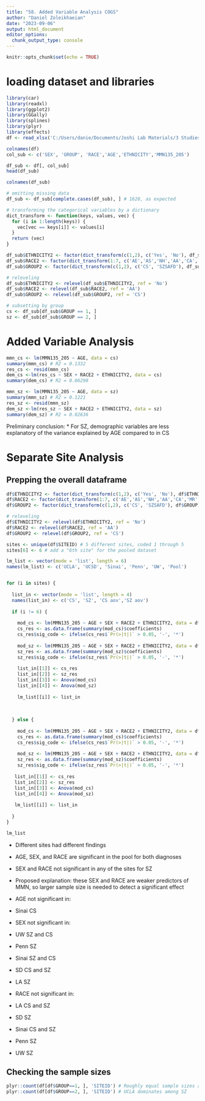 ```yaml
---
title: "58. Added Variable Analysis COGS"
author: "Daniel Zoleikhaeian"
date: "2023-09-06"
output: html_document
editor_options: 
  chunk_output_type: console
---
```


```r
knitr::opts_chunk$set(echo = TRUE)
```

# loading dataset and libraries
```r
library(car)
library(readxl)
library(ggplot2)
library(GGally)
library(splines)
library(plyr)
library(effects)
df <- read_xlsx('C:/Users/danie/Documents/Joshi Lab Materials/3 Studies Dataset/Dataset Merge/COGS_data.xlsx')

colnames(df)
col_sub <- c('SEX', 'GROUP', 'RACE','AGE','ETHNICITY','MMN135_205')

df_sub <- df[, col_sub]
head(df_sub)

colnames(df_sub)

# omitting missing data
df_sub <- df_sub[complete.cases(df_sub), ] # 1628, as expected

# transforming the categorical variables by a dictionary
dict_transform <- function(keys, values, vec) {
  for (i in 1:length(keys)) {
    vec[vec == keys[i]] <- values[i]
  }
  return (vec)
}

df_sub$ETHNICITY2 <- factor(dict_transform(c(1,2), c('Yes', 'No'), df_sub$ETHNICITY) )
df_sub$RACE2 <- factor(dict_transform(1:7, c('AE','AS','NH','AA','CA','MR','UNK'), df_sub$RACE))
df_sub$GROUP2 <- factor(dict_transform(c(1,2), c('CS', 'SZSAFD'), df_sub$GROUP))

# releveling
df_sub$ETHNICITY2 <- relevel(df_sub$ETHNICITY2, ref = 'No')
df_sub$RACE2 <- relevel(df_sub$RACE2, ref = 'AA')
df_sub$GROUP2 <- relevel(df_sub$GROUP2, ref = 'CS')

# subsetting by group
cs <- df_sub[df_sub$GROUP == 1, ]
sz <- df_sub[df_sub$GROUP == 2, ]
```

# Added Variable Analysis
```r
mmn_cs <- lm(MMN135_205 ~ AGE, data = cs)
summary(mmn_cs) # R2 = 0.1332
res_cs <- resid(mmn_cs)
dem_cs <-lm(res_cs ~ SEX + RACE2 + ETHNICITY2, data = cs)
summary(dem_cs) # R2 = 0.06298

mmn_sz <- lm(MMN135_205 ~ AGE, data = sz)
summary(mmn_sz) # R2 = 0.1221
res_sz <- resid(mmn_sz)
dem_sz <-lm(res_sz ~ SEX + RACE2 + ETHNICITY2, data = sz)
summary(dem_sz) # R2 = 0.02636
```

Preliminary conclusion:
* For SZ, demographic variables are less explanatory of the variance explained by AGE compared to in CS

# Separate Site Analysis

## Prepping the overall dataframe
```r
df$ETHNICITY2 <- factor(dict_transform(c(1,2), c('Yes', 'No'), df$ETHNICITY) )
df$RACE2 <- factor(dict_transform(1:7, c('AE','AS','NH','AA','CA','MR','UNK'), df$RACE))
df$GROUP2 <- factor(dict_transform(c(1,2), c('CS', 'SZSAFD'), df$GROUP))

# releveling
df$ETHNICITY2 <- relevel(df$ETHNICITY2, ref = 'No')
df$RACE2 <- relevel(df$RACE2, ref = 'AA')
df$GROUP2 <- relevel(df$GROUP2, ref = 'CS')
```


```r
sites <- unique(df$SITEID) # 5 different sites, coded 1 through 5
sites[6] <- 6 # add a "6th site" for the pooled dataset

lm_list <- vector(mode = 'list', length = 6)
names(lm_list) <- c('UCLA', 'UCSD', 'Sinai', 'Penn', 'UW', 'Pool')


for (i in sites) {
  
  list_in <- vector(mode = 'list', length = 4)
  names(list_in) <- c('CS', 'SZ', 'CS aov','SZ aov')
  
  if (i != 6) {
    
    mod_cs <- lm(MMN135_205 ~ AGE + SEX + RACE2 + ETHNICITY2, data = df[df$SITEID == i & df$GROUP == 1, ]) 
    cs_res <- as.data.frame(summary(mod_cs)$coefficients)
    cs_res$sig_code <- ifelse(cs_res$`Pr(>|t|)` > 0.05, '-', '*')
    
    mod_sz <- lm(MMN135_205 ~ AGE + SEX + RACE2 + ETHNICITY2, data = df[df$SITEID == i & df$GROUP == 2, ])
    sz_res <- as.data.frame(summary(mod_sz)$coefficients)
    sz_res$sig_code <- ifelse(sz_res$`Pr(>|t|)` > 0.05, '-', '*')
    
    list_in[[1]] <- cs_res
    list_in[[2]] <- sz_res
    list_in[[3]] <- Anova(mod_cs)
    list_in[[4]] <- Anova(mod_sz)
    
    lm_list[[i]] <- list_in
    
    
    
  } else {
    
    mod_cs <- lm(MMN135_205 ~ AGE + SEX + RACE2 + ETHNICITY2, data = df[df$GROUP == 1, ]) 
    cs_res <- as.data.frame(summary(mod_cs)$coefficients)
    cs_res$sig_code <- ifelse(cs_res$`Pr(>|t|)` > 0.05, '-', '*')
    
    mod_sz <- lm(MMN135_205 ~ AGE + SEX + RACE2 + ETHNICITY2, data = df[df$GROUP == 2, ])
    sz_res <- as.data.frame(summary(mod_sz)$coefficients)
    sz_res$sig_code <- ifelse(sz_res$`Pr(>|t|)` > 0.05, '-', '*')
    
   list_in[[1]] <- cs_res
   list_in[[2]] <- sz_res
   list_in[[3]] <- Anova(mod_cs)
   list_in[[4]] <- Anova(mod_sz)
   
   lm_list[[i]] <- list_in
    
  }
}

lm_list

```

* Different sites had different findings

* AGE, SEX, and RACE are significant in the pool for both diagnoses
- SEX and RACE not significant in any of the sites for SZ
- Proposed explanation: these SEX and RACE are weaker predictors of MMN, so larger sample size is needed to detect a significant effect

* AGE not significant in:
- Sinai CS
* SEX not significant in:
- UW SZ and CS
- Penn SZ
- Sinai SZ and CS
- SD CS and SZ
- LA SZ
* RACE not significant in:
- LA CS and SZ
- SD SZ
- Sinai CS and SZ
- Penn SZ
- UW SZ

## Checking the sample sizes
```r
plyr::count(df[df$GROUP==1, ], 'SITEID') # Roughly equal sample sizes among CS
plyr::count(df[df$GROUP==2, ], 'SITEID') # UCLA dominates among SZ
```